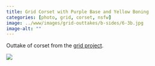 ```yaml
---
title: Grid Corset with Purple Base and Yellow Boning
categories: [photo, grid, corset, nsfw]
image: ../www/images/grid-outtakes/b-sides/6-3b.jpg
image-alt: ""
---
```


Outtake of corset from the [grid project](/posts/2025-01-27_grid-project.html).

![](../www/images/grid-outtakes/b-sides/6-3b.jpg)

